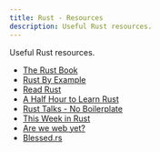 ```yaml
---
title: Rust - Resources
description: Useful Rust resources.
---
```


Useful Rust resources.

- [The Rust Book](https://doc.rust-lang.org/book/)
- [Rust By Example](https://doc.rust-lang.org/stable/rust-by-example/)
- [Read Rust](https://readrust.net/)
- [A Half Hour to Learn Rust](https://fasterthanli.me/articles/a-half-hour-to-learn-rust)
- [Rust Talks - No Boilerplate](https://www.youtube.com/playlist?list=PLZaoyhMXgBzoM9bfb5pyUOT3zjnaDdSEP)
- [This Week in Rust](https://this-week-in-rust.org/)
- [Are we web yet?](https://www.arewewebyet.org/)
- [Blessed.rs](https://blessed.rs/crates)